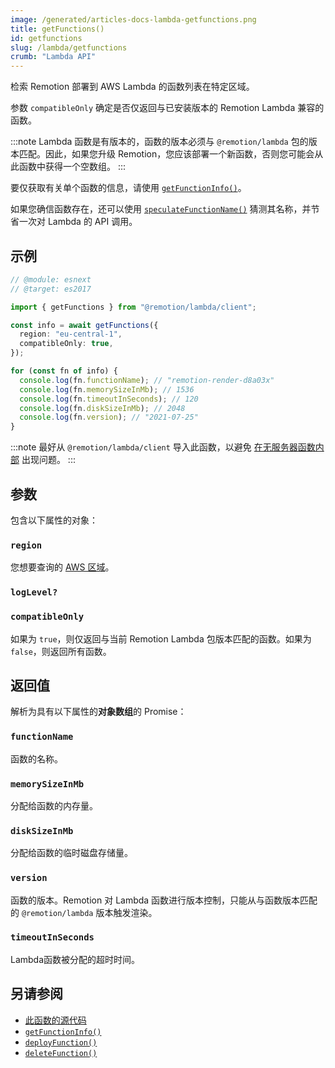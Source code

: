 ```yaml
---
image: /generated/articles-docs-lambda-getfunctions.png
title: getFunctions()
id: getfunctions
slug: /lambda/getfunctions
crumb: "Lambda API"
---
```


检索 Remotion 部署到 AWS Lambda 的函数列表在特定区域。

参数 `compatibleOnly` 确定是否仅返回与已安装版本的 Remotion Lambda 兼容的函数。

:::note
Lambda 函数是有版本的，函数的版本必须与 `@remotion/lambda` 包的版本匹配。因此，如果您升级 Remotion，您应该部署一个新函数，否则您可能会从此函数中获得一个空数组。
:::

要仅获取有关单个函数的信息，请使用 [`getFunctionInfo()`](/docs/lambda/getfunctioninfo)。

如果您确信函数存在，还可以使用 [`speculateFunctionName()`](/docs/lambda/speculatefunctionname) 猜测其名称，并节省一次对 Lambda 的 API 调用。

## 示例

```ts twoslash
// @module: esnext
// @target: es2017

import { getFunctions } from "@remotion/lambda/client";

const info = await getFunctions({
  region: "eu-central-1",
  compatibleOnly: true,
});

for (const fn of info) {
  console.log(fn.functionName); // "remotion-render-d8a03x"
  console.log(fn.memorySizeInMb); // 1536
  console.log(fn.timeoutInSeconds); // 120
  console.log(fn.diskSizeInMb); // 2048
  console.log(fn.version); // "2021-07-25"
}
```

:::note
最好从 `@remotion/lambda/client` 导入此函数，以避免 [在无服务器函数内部](/docs/lambda/light-client) 出现问题。
:::

## 参数

包含以下属性的对象：

### `region`

您想要查询的 [AWS 区域](/docs/lambda/region-selection)。

### `logLevel?`<AvailableFrom v="4.0.115"/>

<Options id="log"/>

### `compatibleOnly`

如果为 `true`，则仅返回与当前 Remotion Lambda 包版本匹配的函数。如果为 `false`，则返回所有函数。

## 返回值

解析为具有以下属性的**对象数组**的 Promise：

### `functionName`

函数的名称。

### `memorySizeInMb`

分配给函数的内存量。

### `diskSizeInMb`

分配给函数的临时磁盘存储量。

### `version`

函数的版本。Remotion 对 Lambda 函数进行版本控制，只能从与函数版本匹配的 `@remotion/lambda` 版本触发渲染。

### `timeoutInSeconds`

Lambda函数被分配的超时时间。

## 另请参阅

- [此函数的源代码](https://github.com/remotion-dev/remotion/blob/main/packages/lambda/src/api/get-functions.ts)
- [`getFunctionInfo()`](/docs/lambda/getfunctioninfo)
- [`deployFunction()`](/docs/lambda/deployfunction)
- [`deleteFunction()`](/docs/lambda/deletefunction)
